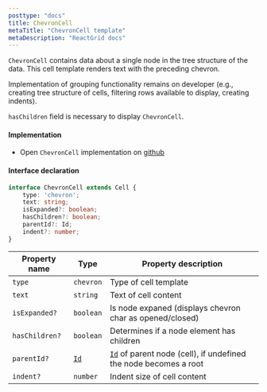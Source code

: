 ```yaml
---
posttype: "docs"
title: ChevronCell
metaTitle: "ChevronCell template"
metaDescription: "ReactGrid docs"
---
```


`ChevronCell` contains data about a single node in the tree structure of the data. This cell template renders text with 
the preceding chevron.

Implementation of grouping functionality remains on developer (e.g., creating tree structure of cells, 
filtering rows available to display, creating indents).

`hasChildren` field is necessary to display `ChevronCell`.

#### Implementation

 - Open `ChevronCell` implementation on <a href="https://github.com/silevis/reactgrid/blob/v3.1.2/src/lib/CellTemplates/ChevronCellTemplate.tsx" target="_blank"> github <i className="fas fa-external-link-alt fa-xs pl-1"></i></a>

#### Interface declaration 

```ts
interface ChevronCell extends Cell {
    type: 'chevron';
    text: string;
    isExpanded?: boolean;
    hasChildren?: boolean;
    parentId?: Id;
    indent?: number;
}
```

| Property name         | Type                                      | Property description | 
| ------------          | -------------                             | -------------------- |
| `type`                | `chevron`                                 | Type of cell template | 
| `text`                | `string`                                  | Text of cell content | 
| `isExpanded?`         | `boolean`                                 | Is node expaned (displays chevron char as opened/closed) | 
| `hasChildren?`        | `boolean`                                 | Determines if a node element has children | 
| `parentId?`           | [`Id`](/docs/3.1/7-api/1-types/4-id/)     | [`Id`](/docs/3.1/7-api/1-types/4-id/) of parent node (cell), if undefined the node becomes a root | 
| `indent?`             | `number`                                  | Indent size of cell content | 